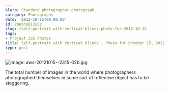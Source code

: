 ```yaml
---
blurb: Standard photographer photograph.
category: Photographs
date: '2012-10-15T00:00:00'
id: 20WShUBIJy3z
slug: /self-portrait-with-vertical-blinds-photo-for-2012-10-15
tags:
- Project 365 Photos
title: Self-portrait with Vertical Blinds - Photo for October 15, 2012
type: post
---
```


![Image: aws-20121015--2315-02b.jpg](/aws-20121015--2315-02b.jpg)

The total number of images in the world where photographers photographed themselves in some sort of reflective object has to be staggering.